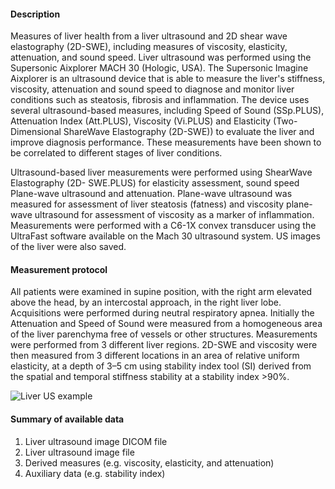 #### Description

Measures of liver health from a liver ultrasound and 2D shear wave elastography (2D-SWE), including measures of viscosity, elasticity, attenuation, and sound speed. Liver ultrasound was performed using the Supersonic Aixplorer MACH 30 (Hologic, USA).  The Supersonic Imagine Aixplorer is an ultrasound device that is able to measure the liver's stiffness, viscosity, attenuation and sound speed to diagnose and monitor liver conditions such as steatosis, fibrosis and inflammation. The device uses several ultrasound-based measures, including Speed of Sound (SSp.PLUS), Attenuation Index (Att.PLUS), Viscosity (Vi.PLUS) and Elasticity (Two-Dimensional ShareWave Elastography (2D-SWE)) to evaluate the liver and improve diagnosis performance. These measurements have been shown to be correlated to different stages of liver conditions.  

Ultrasound-based liver measurements were performed using ShearWave Elastography (2D- SWE.PLUS) for elasticity assessment, sound speed Plane-wave ultrasound and attenuation. Plane-wave ultrasound was measured for assessment of liver steatosis (fatness) and viscosity plane-wave ultrasound for assessment of viscosity as a marker of inflammation. Measurements were performed with a C6-1X convex transducer using the UltraFast software available on the Mach 30 ultrasound system. US images of the liver were also saved.  


#### Measurement protocol
All patients were examined in supine position, with the right arm elevated above the head, by an intercostal approach, in the right liver lobe. Acquisitions were performed during neutral respiratory apnea. Initially the Attenuation and Speed of Sound were measured from a homogeneous area of the liver parenchyma free of vessels or other structures. Measurements were performed from 3 different liver regions. 2D-SWE and viscosity were then measured from 3 different locations in an area of relative uniform elasticity, at a depth of 3–5 cm using stability index tool (SI) derived from the spatial and temporal stiffness stability at a stability index >90%.   




![Liver US example](/images/fields/liver_ultrasound_swe_and_vi_image.png)


#### Summary of available data

1. Liver ultrasound image DICOM file
2. Liver ultrasound image file
3. Derived measures (e.g. viscosity, elasticity, and attenuation)
4. Auxiliary data (e.g. stability index)
